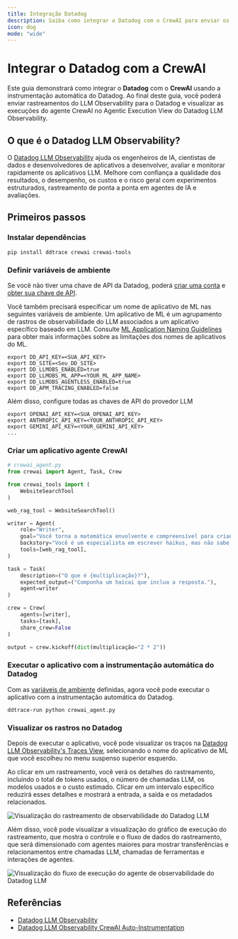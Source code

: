 ```yaml
---
title: Integração Datadog
description: Saiba como integrar o Datadog com o CrewAI para enviar os rastros de observabilidade do LLM para o Datadog.
icon: dog
mode: "wide"
---
```


# Integrar o Datadog com a CrewAI

Este guia demonstrará como integrar o **Datadog** com o **CrewAI** usando a instrumentação automática do Datadog. Ao final deste guia, você poderá enviar rastreamentos do LLM Observability para o Datadog e visualizar as execuções do agente CrewAI no Agentic Execution View do Datadog LLM Observability.

## O que é o Datadog LLM Observability?

O [Datadog LLM Observability](https://www.datadoghq.com/product/llm-observability/) ajuda os engenheiros de IA, cientistas de dados e desenvolvedores de aplicativos a desenvolver, avaliar e monitorar rapidamente os aplicativos LLM. Melhore com confiança a qualidade dos resultados, o desempenho, os custos e o risco geral com experimentos estruturados, rastreamento de ponta a ponta em agentes de IA e avaliações.

## Primeiros passos

### Instalar dependências

```shell
pip install ddtrace crewai crewai-tools
```

### Definir variáveis de ambiente

Se você não tiver uma chave de API da Datadog, poderá [criar uma conta](https://www.datadoghq.com/) e [obter sua chave de API](https://docs.datadoghq.com/account_management/api-app-keys/#api-keys).

Você também precisará especificar um nome de aplicativo de ML nas seguintes variáveis de ambiente. Um aplicativo de ML é um agrupamento de rastros de observabilidade do LLM associados a um aplicativo específico baseado em LLM. Consulte [ML Application Naming Guidelines](https://docs.datadoghq.com/llm_observability/instrumentation/sdk?tab=python#application-naming-guidelines) para obter mais informações sobre as limitações dos nomes de aplicativos do ML.

```shell
export DD_API_KEY=<SUA_API_KEY>
export DD_SITE=<Seu_DD_SITE>
export DD_LLMOBS_ENABLED=true
export DD_LLMOBS_ML_APP=<YOUR_ML_APP_NAME>
export DD_LLMOBS_AGENTLESS_ENABLED=true
export DD_APM_TRACING_ENABLED=false
```

Além disso, configure todas as chaves de API do provedor LLM

```shell
export OPENAI_API_KEY=<SUA_OPENAI_API_KEY>
export ANTHROPIC_API_KEY=<YOUR_ANTHROPIC_API_KEY>
export GEMINI_API_KEY=<YOUR_GEMINI_API_KEY>
...
```

### Criar um aplicativo agente CrewAI

```python
# crewai_agent.py
from crewai import Agent, Task, Crew

from crewai_tools import (
    WebsiteSearchTool
)

web_rag_tool = WebsiteSearchTool()

writer = Agent(
    role="Writer",
    goal="Você torna a matemática envolvente e compreensível para crianças pequenas por meio da poesia",
    backstory="Você é um especialista em escrever haikus, mas não sabe nada de matemática",
    tools=[web_rag_tool],
)

task = Task(
    description=("O que é {multiplicação}?"),
    expected_output=("Componha um haicai que inclua a resposta."),
    agent=writer
)

crew = Crew(
    agents=[writer],
    tasks=[task],
    share_crew=False
)

output = crew.kickoff(dict(multiplicação="2 * 2"))
```

### Executar o aplicativo com a instrumentação automática do Datadog

Com as [variáveis de ambiente](#definir-variáveis-de-ambiente) definidas, agora você pode executar o aplicativo com a instrumentação automática do Datadog.

```shell
ddtrace-run python crewai_agent.py
```

### Visualizar os rastros no Datadog

Depois de executar o aplicativo, você pode visualizar os traços na [Datadog LLM Observability's Traces View](https://app.datadoghq.com/llm/traces), selecionando o nome do aplicativo de ML que você escolheu no menu suspenso superior esquerdo.

Ao clicar em um rastreamento, você verá os detalhes do rastreamento, incluindo o total de tokens usados, o número de chamadas LLM, os modelos usados e o custo estimado. Clicar em um intervalo específico reduzirá esses detalhes e mostrará a entrada, a saída e os metadados relacionados.

![Visualização do rastreamento de observabilidade do Datadog LLM](/images/datadog-llm-observability-1.png)

Além disso, você pode visualizar a visualização do gráfico de execução do rastreamento, que mostra o controle e o fluxo de dados do rastreamento, que será dimensionado com agentes maiores para mostrar transferências e relacionamentos entre chamadas LLM, chamadas de ferramentas e interações de agentes.

![Visualização do fluxo de execução do agente de observabilidade do Datadog LLM](/images/datadog-llm-observability-2.png)

## Referências

- [Datadog LLM Observability](https://www.datadoghq.com/product/llm-observability/)
- [Datadog LLM Observability CrewAI Auto-Instrumentation](https://docs.datadoghq.com/llm_observability/instrumentation/auto_instrumentation?tab=python#crew-ai)
